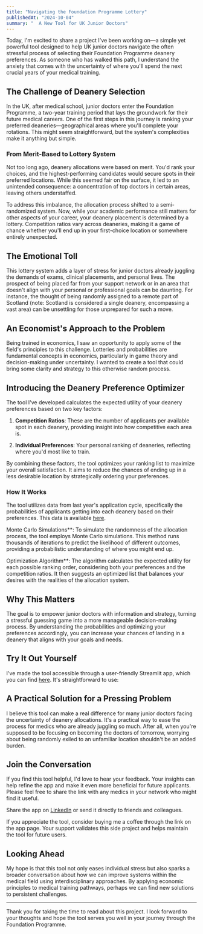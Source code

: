 ```yaml
---
title: "Navigating the Foundation Programme Lottery"
publishedAt: "2024-10-04"
summary: "  A New Tool for UK Junior Doctors"
---
```



Today, I'm excited to share a project I've been working on—a simple yet powerful tool designed to help UK junior doctors navigate the often stressful process of selecting their Foundation Programme deanery preferences. As someone who has walked this path, I understand the anxiety that comes with the uncertainty of where you'll spend the next crucial years of your medical training.

## The Challenge of Deanery Selection

In the UK, after medical school, junior doctors enter the Foundation Programme, a two-year training period that lays the groundwork for their future medical careers. One of the first steps in this journey is ranking your preferred deaneries—geographical areas where you'll complete your rotations. This might seem straightforward, but the system's complexities make it anything but simple.

### From Merit-Based to Lottery System

Not too long ago, deanery allocations were based on merit. You'd rank your choices, and the highest-performing candidates would secure spots in their preferred locations. While this seemed fair on the surface, it led to an unintended consequence: a concentration of top doctors in certain areas, leaving others understaffed.

To address this imbalance, the allocation process shifted to a semi-randomized system. Now, while your academic performance still matters for other aspects of your career, your deanery placement is determined by a lottery. Competition ratios vary across deaneries, making it a game of chance whether you'll end up in your first-choice location or somewhere entirely unexpected.

## The Emotional Toll

This lottery system adds a layer of stress for junior doctors already juggling the demands of exams, clinical placements, and personal lives. The prospect of being placed far from your support network or in an area that doesn't align with your personal or professional goals can be daunting. For instance, the thought of being randomly assigned to a remote part of Scotland (note: Scotland is considered a single deanery, encompassing a vast area) can be unsettling for those unprepared for such a move.

## An Economist's Approach to the Problem

Being trained in economics, I saw an opportunity to apply some of the field's principles to this challenge. Lotteries and probabilities are fundamental concepts in economics, particularly in game theory and decision-making under uncertainty. I wanted to create a tool that could bring some clarity and strategy to this otherwise random process.

## Introducing the Deanery Preference Optimizer

The tool I've developed calculates the expected utility of your deanery preferences based on two key factors:

1. **Competition Ratios**: These are the number of applicants per available spot in each deanery, providing insight into how competitive each area is.
   
2. **Individual Preferences**: Your personal ranking of deaneries, reflecting where you'd most like to train.

By combining these factors, the tool optimizes your ranking list to maximize your overall satisfaction. It aims to reduce the chances of ending up in a less desirable location by strategically ordering your preferences.

### How It Works

The tool utilizes data from last year's application cycle, specifically the probabilities of applicants getting into each deanery based on their preferences. This data is available [here](https://www.foundationprogramme.nhs.uk/wp-content/uploads/sites/2/2020/07/UKFP-2019-Applicants-Report.pdf).

Monte Carlo Simulations**: To simulate the randomness of the allocation process, the tool employs Monte Carlo simulations. This method runs thousands of iterations to predict the likelihood of different outcomes, providing a probabilistic understanding of where you might end up.

Optimization Algorithm**: The algorithm calculates the expected utility for each possible ranking order, considering both your preferences and the competition ratios. It then suggests an optimized list that balances your desires with the realities of the allocation system.

## Why This Matters

The goal is to empower junior doctors with information and strategy, turning a stressful guessing game into a more manageable decision-making process. By understanding the probabilities and optimizing your preferences accordingly, you can increase your chances of landing in a deanery that aligns with your goals and needs.

## Try It Out Yourself

I've made the tool accessible through a user-friendly Streamlit app, which you can find [here](https://fp-preference-optimizer.streamlit.app/). It's straightforward to use:

## A Practical Solution for a Pressing Problem

I believe this tool can make a real difference for many junior doctors facing the uncertainty of deanery allocations. It's a practical way to ease the process for medics who are already juggling so much. After all, when you're supposed to be focusing on becoming the doctors of tomorrow, worrying about being randomly exiled to an unfamiliar location shouldn't be an added burden.

## Join the Conversation

If you find this tool helpful, I'd love to hear your feedback. Your insights can help refine the app and make it even more beneficial for future applicants. Please feel free to share the link with any medics in your network who might find it useful.

Share the app on [LinkedIn](https://www.linkedin.com) or send it directly to friends and colleagues.

If you appreciate the tool, consider buying me a coffee through the link on the app page. Your support validates this side project and helps maintain the tool for future users.

## Looking Ahead

My hope is that this tool not only eases individual stress but also sparks a broader conversation about how we can improve systems within the medical field using interdisciplinary approaches. By applying economic principles to medical training pathways, perhaps we can find new solutions to persistent challenges.

---

Thank you for taking the time to read about this project. I look forward to your thoughts and hope the tool serves you well in your journey through the Foundation Programme.